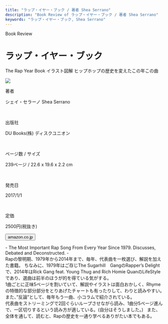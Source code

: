```yaml
---
title: "ラップ・イヤー・ブック / 著者 Shea Serrano"
description: "Book Review of ラップ・イヤー・ブック / 著者 Shea Serrano"
keywords: "ラップ・イヤー・ブック, Shea Serrano"
---
```



<Row>
  <Column colMd={"12"} colLg={"12"} noGutterMdLeft="">
    <p className="largeP">Book Review</p>
    <h1 className="h1-no-bottom-margin">ラップ・イヤー・ブック</h1>
    <p className="largeP">
      The Rap Year Book イラスト図解 ヒップホップの歴史を変えたこの年この曲
    </p>
  </Column>
</Row>

<Row>
<Column colMd={"3"} colLg={"4"} noGutterMdLeft="">

<a href="https://amzn.to/3eIn7u8">
  <img src="../../images/books/rapyearbook.jpg" />
</a>

</Column>
<Column colMd={"4"} colLg={"8"} noGutterMdLeft="">
  <div>
    <p>著者</p>
    <p className="largeP">
    シェイ・セラーノ Shea Serrano
    </p>
    <br/>
    <p>出版社</p>
    <p className="largeP">
    DU Books(株) ディスクユニオン
    </p>
    <br/>
    <p>ページ数 / サイズ</p>
    <p className="largeP">
    239ページ / 22.6 x 19.6 x 2.2 cm 
    </p>
    <br/>
    <p>発売日</p>
    <p className="largeP">
    2017/1/1
    </p>
    <br/>
    <p>定価</p>
    <p className="largeP">
    2500円(税抜き)
    </p>
    <div>
    <Button href="https://amzn.to/3eIn7u8" kind="primary" size="small" renderIcon={ArrowUpRight24}>
          amazon.co.jp
    </Button>
    </div>
  </div>
</Column>
</Row>

<Row>
  <Column colMd={"8"} colLg={"8"} noGutterMdLeft="">
    <p>
      - The Most Important Rap Song From Every Year Since 1979. Discusses,
      Debated and Deconstructed. -
      <br />
      Rapの黎明期、1979年から2014年まで、毎年、代表曲を一枚選び、解説を加えた書籍。
      ちなみに、1979年はご存じThe Sugarhill　GangのRapper’s
      Delightで、2014年はRick Gang feat. Young Thug and Rich Homie
      QuanのLifeStyleであり、選曲は前半のほうが的を得ている気がする。
      <br />
      1曲ごとに正味5ページを割いていて、解説やイラストは面白おかしく、Rhymeの特徴的な部分部分をとりあげたチャートも有ったりして、わりと読みやすい。
      また、”反論”として、毎年もう一曲、小コラムで紹介されている。
      <br />
      代表曲をストリーミングで2回ぐらいループさせながら読み、1曲分5ページ進んで、一区切りするという読み方が適している。(自分はそうしました。)
      &nbsp;
      また、全体を通して、読むと、Rapの歴史を一通り学べるありがたい本でもある。
    </p>
  </Column>
</Row>
